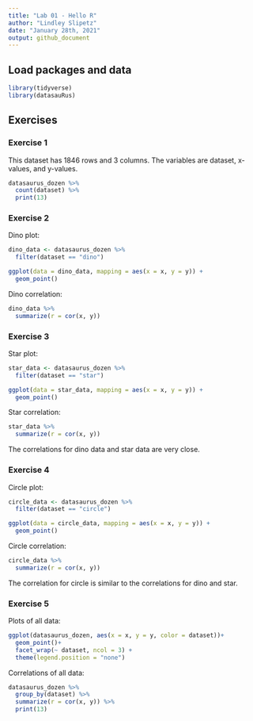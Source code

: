 ```yaml
---
title: "Lab 01 - Hello R"
author: "Lindley Slipetz"
date: "January 28th, 2021"
output: github_document
---
```


## Load packages and data

```r
library(tidyverse) 
library(datasauRus)
```

## Exercises

### Exercise 1

This dataset has 1846 rows and 3 columns. The variables are dataset, x-values, and y-values.

```r
datasaurus_dozen %>%
  count(dataset) %>%
  print(13)
```

### Exercise 2

Dino plot:

```r
dino_data <- datasaurus_dozen %>%
  filter(dataset == "dino")

ggplot(data = dino_data, mapping = aes(x = x, y = y)) +
  geom_point()
```

Dino correlation:

```r
dino_data %>%
  summarize(r = cor(x, y))
```

### Exercise 3

Star plot:

```r
star_data <- datasaurus_dozen %>%
  filter(dataset == "star")

ggplot(data = star_data, mapping = aes(x = x, y = y)) +
  geom_point()
```

Star correlation:

```r
star_data %>%
  summarize(r = cor(x, y))
```
The correlations for dino data and star data are very close.

### Exercise 4

Circle plot:

```r
circle_data <- datasaurus_dozen %>%
  filter(dataset == "circle")

ggplot(data = circle_data, mapping = aes(x = x, y = y)) +
  geom_point()
```

Circle correlation:

```r
circle_data %>%
  summarize(r = cor(x, y))
```
The correlation for circle is similar to the correlations for dino and star.

### Exercise 5

Plots of all data:

```r
ggplot(datasaurus_dozen, aes(x = x, y = y, color = dataset))+
  geom_point()+
  facet_wrap(~ dataset, ncol = 3) +
  theme(legend.position = "none")
```

Correlations of all data:

```r
datasaurus_dozen %>%
  group_by(dataset) %>%
  summarize(r = cor(x, y)) %>%
  print(13)
```